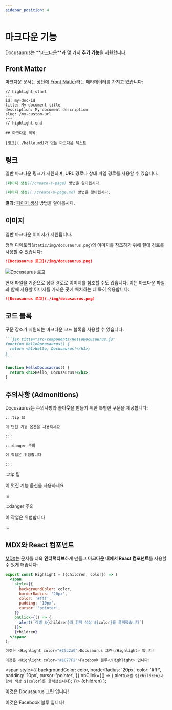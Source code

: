 ```yaml
---
sidebar_position: 4
---
```


# 마크다운 기능

Docusaurus는 **[마크다운](https://daringfireball.net/projects/markdown/syntax)**과 몇 가지 **추가 기능**을 지원합니다.

## Front Matter

마크다운 문서는 상단에 [Front Matter](https://jekyllrb.com/docs/front-matter/)라는 메타데이터를 가지고 있습니다:

```text title="my-doc.md"
// highlight-start
---
id: my-doc-id
title: My document title
description: My document description
slug: /my-custom-url
---
// highlight-end

## 마크다운 제목

[링크](./hello.md)가 있는 마크다운 텍스트
```

## 링크

일반 마크다운 링크가 지원되며, URL 경로나 상대 파일 경로를 사용할 수 있습니다.

```md
[페이지 생성](/create-a-page) 방법을 알아봅시다.
```

```md
[페이지 생성](./create-a-page.md) 방법을 알아봅시다.
```

**결과:** [페이지 생성](./create-a-page.md) 방법을 알아봅시다.

## 이미지

일반 마크다운 이미지가 지원됩니다.

정적 디렉토리(`static/img/docusaurus.png`)의 이미지를 참조하기 위해 절대 경로를 사용할 수 있습니다:

```md
![Docusaurus 로고](/img/docusaurus.png)
```

![Docusaurus 로고](/img/docusaurus.png)

현재 파일을 기준으로 상대 경로로 이미지를 참조할 수도 있습니다. 이는 마크다운 파일과 함께 사용할 이미지를 가까운 곳에 배치하는 데 특히 유용합니다:

```md
![Docusaurus 로고](./img/docusaurus.png)
```

## 코드 블록

구문 강조가 지원되는 마크다운 코드 블록을 사용할 수 있습니다.

````md
```jsx title="src/components/HelloDocusaurus.js"
function HelloDocusaurus() {
  return <h1>Hello, Docusaurus!</h1>;
}
```
````

```jsx title="src/components/HelloDocusaurus.js"
function HelloDocusaurus() {
  return <h1>Hello, Docusaurus!</h1>;
}
```

## 주의사항 (Admonitions)

Docusaurus는 주의사항과 콜아웃을 만들기 위한 특별한 구문을 제공합니다:

```md
:::tip 팁

이 멋진 기능 옵션을 사용하세요

:::

:::danger 주의

이 작업은 위험합니다

:::
```

:::tip 팁

이 멋진 기능 옵션을 사용하세요

:::

:::danger 주의

이 작업은 위험합니다

:::

## MDX와 React 컴포넌트

[MDX](https://mdxjs.com/)는 문서를 더욱 **인터랙티브**하게 만들고 **마크다운 내에서 React 컴포넌트**를 사용할 수 있게 해줍니다:

```jsx
export const Highlight = ({children, color}) => (
  <span
    style={{
      backgroundColor: color,
      borderRadius: '20px',
      color: '#fff',
      padding: '10px',
      cursor: 'pointer',
    }}
    onClick={() => {
      alert(`라벨 ${children}과 함께 색상 ${color}를 클릭했습니다`)
    }}>
    {children}
  </span>
);

이것은 <Highlight color="#25c2a0">Docusaurus 그린</Highlight> 입니다!

이것은 <Highlight color="#1877F2">Facebook 블루</Highlight> 입니다!
```

  <span
    style={{
      backgroundColor: color,
      borderRadius: '20px',
      color: '#fff',
      padding: '10px',
      cursor: 'pointer',
    }}
    onClick={() => {
      alert(`라벨 ${children}과 함께 색상 ${color}를 클릭했습니다`);
    }}>
    {children}
  </span>
);

이것은 <Highlight color="#25c2a0">Docusaurus 그린</Highlight> 입니다!

이것은 <Highlight color="#1877F2">Facebook 블루</Highlight> 입니다!
